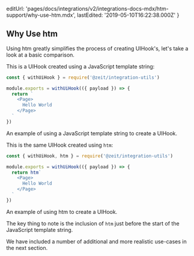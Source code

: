 
  editUrl:
    'pages/docs/integrations/v2/integrations-docs-mdx/htm-support/why-use-htm.mdx',
  lastEdited: '2019-05-10T16:22:38.000Z'
}

## Why Use htm

Using htm greatly simplifies the process of creating UIHook's, let's take a look at a basic comparison.

This is a UIHook created using a JavaScript template string:

```js
const { withUiHook } = require('@zeit/integration-utils')

module.exports = withUiHook(({ payload }) => {
  return `
    <Page>
      Hello World
    </Page>
  `
})
```

<Caption>
  An example of using a JavaScript template string to create a UIHook.
</Caption>

This is the same UIHook created using `htm`:

```js
const { withUiHook, htm } = require('@zeit/integration-utils')

module.exports = withUiHook(({ payload }) => {
  return htm`
    <Page>
      Hello World
    </Page>
  `
})
```

<Caption>
  An example of using <InlineCode>htm</InlineCode> to create a UIHook.
</Caption>

The key thing to note is the inclusion of `htm` just before the start of the JavaScript template string.

We have included a number of additional and more realistic use-cases in the next section.
